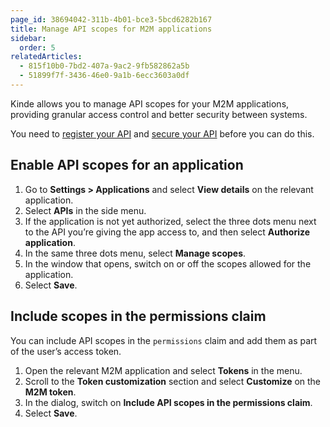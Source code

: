 ```yaml
---
page_id: 38694042-311b-4b01-bce3-5bcd6282b167
title: Manage API scopes for M2M applications
sidebar:
  order: 5
relatedArticles:
  - 815f10b0-7bd2-407a-9ac2-9fb582862a5b
  - 51899f7f-3436-46e0-9a1b-6ecc3603a0df
---
```





Kinde allows you to manage API scopes for your M2M applications, providing granular access control and better security between systems.

You need to [register your API](/developer-tools/kinde-api/register-an-api/#register-and-manage-apis) and [secure your API](/developer-tools/kinde-api/custom-api-scopes/) before you can do this.

## Enable API  scopes for an application

1. Go to **Settings > Applications** and select **View details** on the relevant application.
2. Select **APIs** in the side menu.
3. If the application is not yet authorized, select the three dots menu next to the API you’re giving the app access to, and then select **Authorize application**.
4. In the same three dots menu, select **Manage scopes**.
5. In the window that opens, switch on or off the scopes allowed for the application.
6. Select **Save**.

## Include scopes in the permissions claim

You can include API scopes in the `permissions` claim and add them as part of the user’s access token. 

1. Open the relevant M2M application and select **Tokens** in the menu.
2. Scroll to the **Token customization** section and select **Customize** on the **M2M token**.
3. In the dialog, switch on **Include API scopes in the permissions claim**.
4. Select **Save**.
